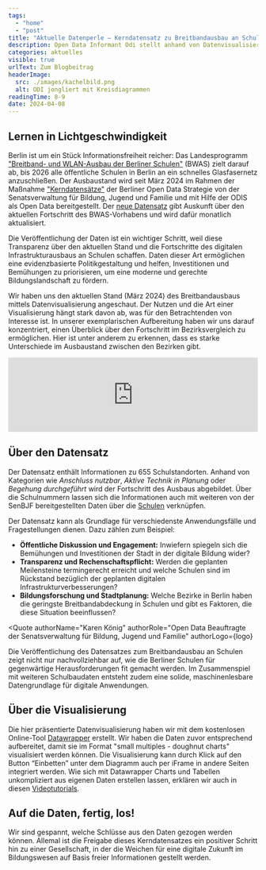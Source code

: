 ```yaml
---
tags:
  - "home"
  - "post"
title: "Aktuelle Datenperle – Kerndatensatz zu Breitbandausbau an Schulen"
description: Open Data Informant Odi stellt anhand von Datenvisualisierungen regelmäßig neue Datenschätze aus dem Berliner Open Data Portal vor. In dieser ersten Ausgabe entdecken wir den neu geöffneten Kerndatensatz zum Glasfaserausbau an Berliner Schulen.
categories: aktuelles
visible: true
urlText: Zum Blogbeitrag
headerImage:
  src: ./images/kachelbild.png
  alt: ODI jongliert mit Kreisdiagrammen
readingTime: 8-9
date: 2024-04-08
---
```


## Lernen in Lichtgeschwindigkeit
Berlin ist um ein Stück Informationsfreiheit reicher: 
Das Landesprogramm ["Breitband- und WLAN-Ausbau der Berliner Schulen"](https://www.berlin.de/sen/bildung/schule/digitale-schule/digitale-infrastruktur/breitband-und-netze/) (BWAS) zielt darauf ab, bis 2026 alle öffentliche Schulen in Berlin an ein schnelles Glasfasernetz anzuschließen.
Der Ausbaustand wird seit März 2024 im Rahmen der Maßnahme ["Kerndatensätze"](https://odis-berlin.de/projekte/2023-02-kerndatensätze/) der Berliner Open Data Strategie von der Senatsverwaltung für Bildung, Jugend und Familie und mit Hilfe der ODIS als Open Data bereitgestellt.
Der [neue Datensatz](https://daten.berlin.de/datensaetze/breitband-ausbau-der-berliner-schulen) gibt Auskunft über den aktuellen Fortschritt des BWAS-Vorhabens und wird dafür monatlich aktualisiert. 


<ContentSection class="sm:px-6">
<ImageSection class="sm:container sm:mx-auto"
src={image2}
caption="Odi hilft beim Berliner Glasfaserausbau."
/>
</ContentSection>

Die Veröffentlichung der Daten ist ein wichtiger Schritt, weil diese Transparenz über den aktuellen Stand und die Fortschritte des digitalen Infrastrukturausbaus an Schulen schaffen. Daten dieser Art ermöglichen eine evidenzbasierte Politikgestaltung und helfen, Investitionen und Bemühungen zu priorisieren, um eine moderne und gerechte Bildungslandschaft zu fördern.

Wir haben uns den aktuellen Stand (März 2024) des Breitbandausbaus mittels Datenvisualisierung angeschaut. Der Nutzen und die Art einer Visualisierung hängt stark davon ab, was für den Betrachtenden von Interesse ist. 
In unserer exemplarischen Aufbereitung haben wir uns darauf konzentriert, einen Überblick über den Fortschritt im Bezirksvergleich zu ermöglichen. Hier ist unter anderem zu erkennen, dass es starke Unterschiede im Ausbaustand zwischen den Bezirken gibt.

<ContentSection fullWidth={true}>
  <iframe class="sm:container sm:mx-auto"
    title="Breitbandausbau an Berliner Schulen" 
    aria-label="Mehrere Donuts" 
    id="datawrapper-chart-iUqfY" 
    src="https://datawrapper.dwcdn.net/iUqfY/1/" 
    scrolling="no" 
    frameborder="0" 
    width="100%"
    data-external="1">
  </iframe>
</ContentSection>

## Über den Datensatz
Der Datensatz enthält Informationen zu 655 Schulstandorten.
Anhand von Kategorien wie *Anschluss nutzbar*, *Aktive Technik in Planung* oder *Begehung durchgeführt* wird der Fortschritt des Ausbaus abgebildet.
Über die Schulnummern lassen sich die Informationen auch mit weiteren von der 
SenBJF bereitgestellten Daten über die [Schulen](https://daten.berlin.de/datensaetze/schulen-wfs) verknüpfen.


<ContentSection class="sm:px-6">
<ImageSection class="sm:container sm:mx-auto"
src={image}
caption="Ein Ausschnitt aus dem Datensatz."
/>
</ContentSection>

Der Datensatz kann als Grundlage für verschiedenste Anwendungsfälle und Fragestellungen dienen. Dazu zählen zum Beispiel:
- **Öffentliche Diskussion und Engagement:** Inwiefern spiegeln sich die Bemühungen und Investitionen der Stadt in der digitale Bildung wider?
- **Transparenz und Rechenschaftspflicht:** Werden die geplanten Meilensteine termingerecht erreicht und welche Schulen sind im Rückstand bezüglich der geplanten digitalen Infrastrukturverbesserungen?
- **Bildungsforschung und Stadtplanung:** Welche Bezirke in Berlin haben die geringste Breitbandabdeckung in Schulen und gibt es Faktoren, die diese Situation beeinflussen?


<Quote
  authorName="Karen König"
  authorRole="Open Data Beauftragte der Senatsverwaltung für Bildung, Jugend und Familie"
  authorLogo={logo}
>
  Die Veröffentlichung des Datensatzes zum Breitbandausbau an Schulen zeigt nicht nur nachvollziehbar auf, wie die Berliner Schulen für gegenwärtige Herausforderungen fit gemacht werden. Im Zusammenspiel mit weiteren Schulbaudaten entsteht zudem eine solide, maschinenlesbare Datengrundlage für digitale Anwendungen.
</Quote>

## Über die Visualisierung

Die hier präsentierte Datenvisualisierung haben wir mit dem kostenlosen Online-Tool [Datawrapper](https://www.datawrapper.de/) erstellt. 
Wir haben die Daten zuvor entsprechend aufbereitet, damit sie im Format "small multiples - doughnut charts" visualisiert werden können. Die Visualisierung kann durch Klick auf den Button “Einbetten” unter dem Diagramm auch per iFrame in andere Seiten integriert werden. 
Wie sich mit Datawrapper Charts und Tabellen unkompliziert aus eigenen Daten erstellen lassen, erklären wir auch in diesen [Videotutorials](https://odis-berlin.de/ressourcen/datenvisualisierung_videos).

## Auf die Daten, fertig, los!

Wir sind gespannt, welche Schlüsse aus den Daten gezogen werden können. Allemal ist die Freigabe dieses Kerndatensatzes ein positiver Schritt hin zu einer Gesellschaft, in der die Weichen für eine digitale Zukunft im Bildungswesen auf Basis freier Informationen gestellt werden.


<ImageSection
  src={image1}
  caption="Odi, unser Datenperlen-Maskottchen freut sich schon auf die nächste Datenveröffentlichung!"
/>

<script
  type="text/javascript"
  set:html={`!function(){"use strict";window.addEventListener("message",(function(e){if(void 0!==e.data["datawrapper-height"]){var t=document.querySelectorAll("iframe");for(var a in e.data["datawrapper-height"])for(var r=0;r<t.length;r++){if(t[r].contentWindow===e.source)t[r].style.height=e.data["datawrapper-height"][a]+"px"}}}))}();`}
/>